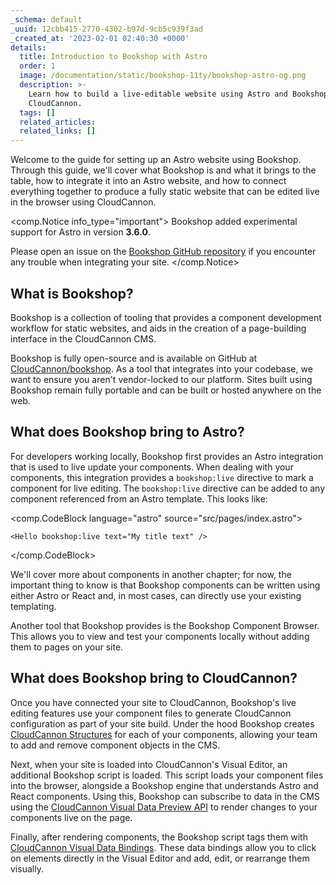 ```yaml
---
_schema: default
_uuid: 12cbb415-2770-4302-b97d-9cb5c939f3ad
_created_at: '2023-02-01 02:40:30 +0000'
details:
  title: Introduction to Bookshop with Astro
  order: 1
  image: /documentation/static/bookshop-11ty/bookshop-astro-og.png
  description: >-
    Learn how to build a live-editable website using Astro and Bookshop on
    CloudCannon.
  tags: []
  related_articles:
  related_links: []
---
```

Welcome to the guide for setting up an Astro website using Bookshop. Through this guide, we'll cover what Bookshop is and what it brings to the table, how to integrate it into an Astro website, and how to connect everything together to produce a fully static website that can be edited live in the browser using CloudCannon.

<comp.Notice info_type="important">
  Bookshop added experimental support for Astro in version **3\.6.0**.

  Please open an issue on the [Bookshop GitHub repository](https://github.com/CloudCannon/bookshop/issues) if you encounter any trouble when integrating your site.
</comp.Notice>

## What is Bookshop?

Bookshop is a collection of tooling that provides a component development workflow for static websites, and aids in the creation of a page-building interface in the CloudCannon CMS.

Bookshop is fully open-source and is available on GitHub at [CloudCannon/bookshop](https://github.com/CloudCannon/bookshop/). As a tool that integrates into your codebase, we want to ensure you aren't vendor-locked to our platform. Sites built using Bookshop remain fully portable and can be built or hosted anywhere on the web.

## What does Bookshop bring to Astro?

For developers working locally, Bookshop first provides an Astro integration that is used to live update your components. When dealing with your components, this integration provides a `bookshop:live` directive to mark a component for live editing. The `bookshop:live` directive can be added to any component referenced from an Astro template. This looks like:

<comp.CodeBlock language="astro" source="src/pages/index.astro">
```
<Hello bookshop:live text="My title text" />
```
</comp.CodeBlock>

We'll cover more about components in another chapter; for now, the important thing to know is that Bookshop components can be written using either Astro or React and, in most cases, can directly use your existing templating.

Another tool that Bookshop provides is the Bookshop Component Browser. This allows you to view and test your components locally without adding them to pages on your site.

## What does Bookshop bring to CloudCannon?

Once you have connected your site to CloudCannon, Bookshop's live editing features use your component files to generate CloudCannon configuration as part of your site build. Under the hood Bookshop creates [CloudCannon Structures](/documentation/developer-articles/what-is-a-structure/) for each of your components, allowing your team to add and remove component objects in the CMS.

Next, when your site is loaded into CloudCannon's Visual Editor, an additional Bookshop script is loaded. This script loads your component files into the browser, alongside a Bookshop engine that understands Astro and React components. Using this, Bookshop can subscribe to data in the CMS using the [CloudCannon Visual Data Preview API](/documentation/articles/what-are-visual-data-previews/) to render changes to your components live on the page.

Finally, after rendering components, the Bookshop script tags them with [CloudCannon Visual Data Bindings](/documentation/articles/what-are-visual-data-bindings/). These data bindings allow you to click on elements directly in the Visual Editor and add, edit, or rearrange them visually.
